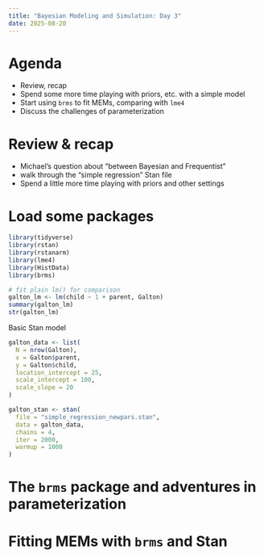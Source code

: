 ```yaml
---
title: "Bayesian Modeling and Simulation: Day 3"
date: 2025-08-20
---
```


# Agenda

- Review, recap
- Spend some more time playing with priors, etc. with a simple model
- Start using `brms` to fit MEMs, comparing with `lme4`
- Discuss the challenges of parameterization

# Review & recap

- Michael's question about "between Bayesian and Frequentist"
- walk through the "simple regression" Stan file
- Spend a little more time playing with priors and other settings

# Load some packages

```r
library(tidyverse)
library(rstan)
library(rstanarm)
library(lme4)
library(HistData)
library(brms)

```



```r
# fit plain lm() for comparison
galton_lm <- lm(child ~ 1 + parent, Galton)
summary(galton_lm)
str(galton_lm)
```

Basic Stan model

```r
galton_data <- list(
  N = nrow(Galton),
  x = Galton$parent,
  y = Galton$child,
  location_intercept = 25,
  scale_intercept = 100,
  scale_slope = 20
)

galton_stan <- stan(
  file = "simple_regression_newpars.stan",
  data = galton_data,
  chains = 4,
  iter = 2000,
  warmup = 1000
)

```


# The `brms` package and adventures in parameterization


# Fitting MEMs with `brms` and Stan



